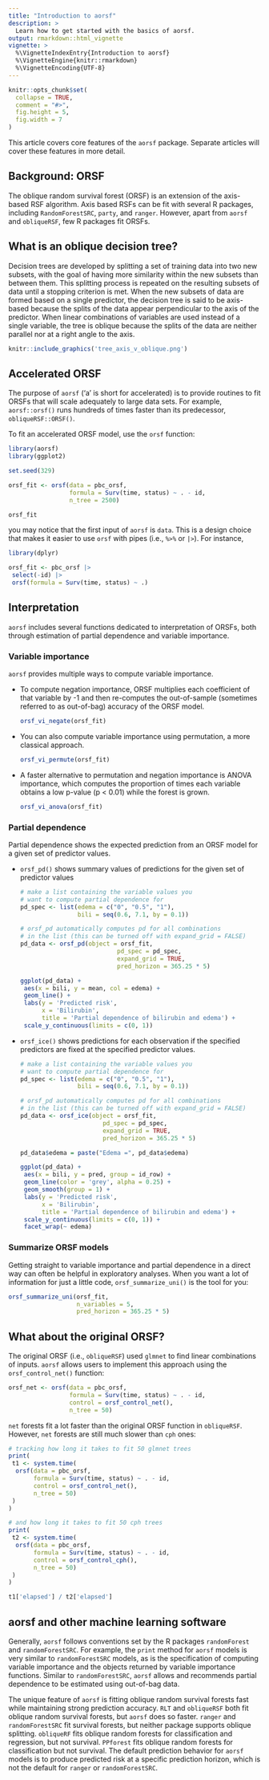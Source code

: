```yaml
---
title: "Introduction to aorsf"
description: >
  Learn how to get started with the basics of aorsf.
output: rmarkdown::html_vignette
vignette: >
  %\VignetteIndexEntry{Introduction to aorsf}
  %\VignetteEngine{knitr::rmarkdown}
  %\VignetteEncoding{UTF-8}
---
```


```r
knitr::opts_chunk$set(
  collapse = TRUE,
  comment = "#>",
  fig.height = 5, 
  fig.width = 7
)
```

This article covers core features of the `aorsf` package. Separate articles will cover these features in more detail. 

## Background: ORSF

The oblique random survival forest (ORSF) is an extension of the axis-based RSF algorithm. Axis based RSFs can be fit with several R packages, including `RandomForestSRC`, `party`, and `ranger`. However, apart from `aorsf` and `obliqueRSF`, few R packages fit ORSFs.

## What is an oblique decision tree?

Decision trees are developed by splitting a set of training data into two new subsets, with the goal of having more similarity within the new subsets than between them. This splitting process is repeated on the resulting subsets of data until a stopping criterion is met. When the new subsets of data are formed based on a single predictor, the decision tree is said to be axis-based because the splits of the data appear perpendicular to the axis of the predictor. When linear combinations of variables are used instead of a single variable, the tree is oblique because the splits of the data are neither parallel nor at a right angle to the axis. 

```r

knitr::include_graphics('tree_axis_v_oblique.png')

```

## Accelerated ORSF

The purpose of `aorsf` ('a' is short for accelerated) is to provide routines to fit ORSFs that will scale adequately to large data sets. For example, `aorsf::orsf()` runs hundreds of times faster than its predecessor, `obliqueRSF::ORSF()`.

To fit an accelerated ORSF model, use the `orsf` function:

```r

library(aorsf)
library(ggplot2)

set.seed(329)

orsf_fit <- orsf(data = pbc_orsf, 
                 formula = Surv(time, status) ~ . - id, 
                 n_tree = 2500)

orsf_fit

```

you may notice that the first input of `aorsf` is `data`. This is a design choice that makes it easier to use `orsf` with pipes (i.e., `%>%` or `|>`). For instance,

```r
library(dplyr)

orsf_fit <- pbc_orsf |> 
 select(-id) |> 
 orsf(formula = Surv(time, status) ~ .)

```

## Interpretation

`aorsf` includes several functions dedicated to interpretation of ORSFs, both through estimation of partial dependence and variable importance.

### Variable importance

`aorsf` provides multiple ways to compute variable importance. 

- To compute negation importance, ORSF multiplies each coefficient of that variable by -1 and then re-computes the out-of-sample (sometimes referred to as out-of-bag) accuracy of the ORSF model. 

    ```r

    orsf_vi_negate(orsf_fit)

    ```

- You can also compute variable importance using permutation, a more classical approach.

    ```r
  
    orsf_vi_permute(orsf_fit)
  
    ```

- A faster alternative to permutation and negation importance is ANOVA importance, which computes the proportion of times each variable obtains a low p-value (p < 0.01) while the forest is grown.

    ```r
    
    orsf_vi_anova(orsf_fit)
    
    ```



### Partial dependence

Partial dependence shows the expected prediction from an ORSF model for a given set of predictor values.

- `orsf_pd()` shows summary values of predictions for the given set of predictor values

    ```r
    
    # make a list containing the variable values you
    # want to compute partial dependence for
    pd_spec <- list(edema = c("0", "0.5", "1"),
                    bili = seq(0.6, 7.1, by = 0.1))
    
    # orsf_pd automatically computes pd for all combinations
    # in the list (this can be turned off with expand_grid = FALSE)
    pd_data <- orsf_pd(object = orsf_fit, 
                               pd_spec = pd_spec,
                               expand_grid = TRUE, 
                               pred_horizon = 365.25 * 5)
    
    ggplot(pd_data) +
     aes(x = bili, y = mean, col = edema) +
     geom_line() + 
     labs(y = 'Predicted risk',
          x = 'Bilirubin',
          title = 'Partial dependence of bilirubin and edema') +
     scale_y_continuous(limits = c(0, 1))
    
    ```

- `orsf_ice()` shows predictions for each observation if the specified predictors are fixed at the specified predictor values. 

    ```r
    
    # make a list containing the variable values you
    # want to compute partial dependence for
    pd_spec <- list(edema = c("0", "0.5", "1"),
                    bili = seq(0.6, 7.1, by = 0.1))
    
    # orsf_pd automatically computes pd for all combinations
    # in the list (this can be turned off with expand_grid = FALSE)
    pd_data <- orsf_ice(object = orsf_fit, 
                           pd_spec = pd_spec,
                           expand_grid = TRUE, 
                           pred_horizon = 365.25 * 5)
    
    pd_data$edema = paste("Edema =", pd_data$edema)
    
    ggplot(pd_data) +
     aes(x = bili, y = pred, group = id_row) +
     geom_line(color = 'grey', alpha = 0.25) + 
     geom_smooth(group = 1) +
     labs(y = 'Predicted risk',
          x = 'Bilirubin',
          title = 'Partial dependence of bilirubin and edema') +
     scale_y_continuous(limits = c(0, 1)) +
     facet_wrap(~ edema)
    
    ```

### Summarize ORSF models

Getting straight to variable importance and partial dependence in a direct way can often be helpful in exploratory analyses. When you want a lot of information for just a little code, `orsf_summarize_uni()` is the tool for you:

```r
orsf_summarize_uni(orsf_fit, 
                   n_variables = 5, 
                   pred_horizon = 365.25 * 5)
```

## What about the original ORSF?

The original ORSF (i.e., `obliqueRSF`) used `glmnet` to find linear combinations of inputs. `aorsf` allows users to implement this approach using the `orsf_control_net()` function: 

```r

orsf_net <- orsf(data = pbc_orsf, 
                 formula = Surv(time, status) ~ . - id, 
                 control = orsf_control_net(),
                 n_tree = 50)

```

`net` forests fit a lot faster than the original ORSF function in `obliqueRSF`. However, `net` forests are still much slower than `cph` ones:

```r

# tracking how long it takes to fit 50 glmnet trees
print(
 t1 <- system.time(
  orsf(data = pbc_orsf, 
       formula = Surv(time, status) ~ . - id, 
       control = orsf_control_net(),
       n_tree = 50)
 )
)

# and how long it takes to fit 50 cph trees
print(
 t2 <- system.time(
  orsf(data = pbc_orsf, 
       formula = Surv(time, status) ~ . - id, 
       control = orsf_control_cph(),
       n_tree = 50)
 )
)

t1['elapsed'] / t2['elapsed']


```

## aorsf and other machine learning software

Generally, `aorsf` follows conventions set by the R packages `randomForest` and `randomForestSRC`. For example, the `print` method for `aorsf` models is very similar to `randomForestSRC` models, as is the specification of computing variable importance and the objects returned by variable importance functions. Similar to `randomForestSRC`, `aorsf` allows and recommends partial dependence to be estimated using out-of-bag data. 

The unique feature of `aorsf` is fitting oblique random survival forests fast while maintaining strong prediction accuracy. `RLT` and `obliqueRSF` both fit oblique random survival forests, but `aorsf` does so faster. `ranger` and `randomForestSRC` fit survival forests, but neither package supports oblique splitting. `obliqueRF` fits oblique random forests for classification and regression, but not survival. `PPforest` fits oblique random forests for classification but not survival. The default prediction behavior for `aorsf` models is to produce predicted risk at a specific prediction horizon, which is not the default for `ranger`  or `randomForestSRC`.

